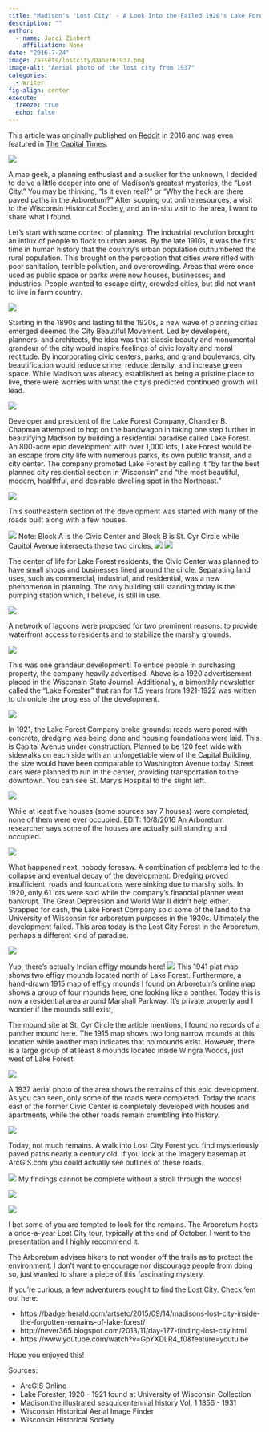 ```yaml
---
title: "Madison's 'Lost City' - A Look Into the Failed 1920's Lake Forest Development"
description: ""
author: 
  - name: Jacci Ziebert
    affiliation: None
date: "2016-7-24"
image: /assets/lostcity/Dane761937.png
image-alt: "Aerial photo of the lost city from 1937"
categories:
  - Writer
fig-align: center
execute: 
  freeze: true
  echo: false
---
```


This article was originally published on [Reddit](https://imgur.com/gallery/8Ja2n) in 2016 and was even featured in [The Capital Times](https://captimes.com/news/local/digging-up-evidence-of-madisons-lost-city-in-the-arboretum/article_c50aad1f-68e2-572f-832c-04a3cf057714.html).

![](/assets/lostcity/Madison_1917.png){.lc_img}


A map geek, a planning enthusiast and a sucker for the unknown, I decided to delve a little deeper into one of Madison's greatest mysteries, the "Lost City." You may be thinking, "Is it even real?" or "Why the heck are there paved paths in the Arboretum?" After scoping out online resources, a visit to the Wisconsin Historical Society, and an in-situ visit to the area, I want to share what I found.

Let's start with some context of planning. The industrial revolution brought an influx of people to flock to urban areas. By the late 1910s, it was the first time in human history that the country's urban population outnumbered the rural population. This brought on the perception that cities were rifled with poor sanitation, terrible pollution, and overcrowding. Areas that were once used as public space or parks were now houses, businesses, and industries. People wanted to escape dirty, crowded cities, but did not want to live in farm country.

![](/assets/lostcity/WashingtonDC_NationalMall.jpg){.lc_img}

Starting in the 1890s and lasting til the 1920s, a new wave of planning cities emerged deemed the City Beautiful Movement. Led by developers, planners, and architects, the idea was that classic beauty and monumental grandeur of the city would inspire feelings of civic loyalty and moral rectitude. By incorporating civic centers, parks, and grand boulevards, city beautification would reduce crime, reduce density, and increase green space. While Madison was already established as being a pristine place to live, there were worries with what the city's predicted continued growth will lead.

![](/assets/lostcity/LakeForest_1920.png){.lc_img}

Developer and president of the Lake Forest Company, Chandler B. Chapman attempted to hop on the bandwagon in taking one step further in beautifying Madison by building a residential paradise called Lake Forest.  An 800-acre epic development with over 1,000 lots, Lake Forest would be an escape from city life with numerous parks, its own public transit, and a city center. The company promoted Lake Forest by calling it "by far the best planned city residential section in Wisconsin" and "the most beautiful, modern, healthful, and desirable dwelling spot in the Northeast."

![](/assets/lostcity/d.jpeg){.lc_img}

This southeastern section of the development was started with many of the roads built along with a few houses.

![](/assets/lostcity/e.jpeg){.lc_img}
Note: Block A is the Civic Center and Block B is St. Cyr Circle while Capitol Avenue intersects these two circles.
![](/assets/lostcity/f.jpeg){.lc_img}
![](/assets/lostcity/g.png){.lc_img}

The center of life for Lake Forest residents, the Civic Center was planned to have small shops and businesses lined around the circle. Separating land uses, such as commercial, industrial, and residential, was a new phenomenon in planning. The only building still standing today is the pumping station which, I believe, is still in use.

![](/assets/lostcity/h.jpeg){.lc_img}

A network of lagoons were proposed for two prominent reasons: to provide waterfront access to residents and to stabilize the marshy grounds.

![](/assets/lostcity/i.jpeg){.lc_img}

This was one grandeur development! To entice people in purchasing property, the company heavily advertised. Above is a 1920 advertisement placed in the Wisconsin State Journal. Additionally, a bimonthly newsletter called the "Lake Forester" that ran for 1.5 years from 1921-1922 was written to chronicle the progress of the development.

![](/assets/lostcity/CapitalAve.png){.lc_img}

In 1921, the Lake Forest Company broke grounds: roads were pored with concrete, dredging was being done and housing foundations were laid. This is Capital Avenue under construction. Planned to be 120 feet wide with sidewalks on each side with an unforgettable view of the Capital Building, the size would have been comparable to Washington Avenue today. Street cars were planned to run in the center, providing transportation to the downtown.  You can see St. Mary's Hospital to the slight left.

![](/assets/lostcity/LakeForestHouse_1921.png){.lc_img}

While at least five houses (some sources say 7 houses) were completed, none of them were ever occupied. EDIT: 10/8/2016 An Arboretum researcher says some of the houses are actually still standing and occupied.

![](/assets/lostcity/Houses_1921.png){.lc_img}

What happened next, nobody foresaw. A combination of problems led to the collapse and eventual decay of the development. Dredging proved insufficient: roads and foundations were sinking due to marshy soils. In 1920, only 61 lots were sold while the company's financial planner went bankrupt. The Great Depression and World War II didn't help either. Strapped for cash, the Lake Forest Company sold some of the land to the University of Wisconsin for arboretum purposes in the 1930s. Ultimately the development failed. This area today is the Lost City Forest in the Arboretum, perhaps a different kind of paradise.

![](/assets/lostcity/IndianEffigies.png){.lc_img}

Yup, there's actually Indian effigy mounds here!
![](/assets/lostcity/o.jpeg){.lc_img}
This 1941 plat map shows two effigy mounds located north of Lake Forest. Furthermore, a hand-drawn 1915 map of effigy mounds I found on Arboretum's online map shows a group of four mounds here, one looking like a panther. Today this is now a residential area around Marshall Parkway. It's private property and I wonder if the mounds still exist,

The mound site at St. Cyr Circle the article mentions, I found no records of a panther mound here. The 1915 map shows two long narrow mounds at this location while another map indicates that no mounds exist. However, there is a large group of at least 8 mounds located inside Wingra Woods, just west of Lake Forest.

![](/assets/lostcity/Dane761937.png){.lc_img}

A 1937 aerial photo of the area shows the remains of this epic development. As you can seen, only some of the roads were completed. Today the roads east of the former Civic Center is completely developed with houses and apartments, while the other roads remain crumbling into history.

![](/assets/lostcity/AerialPhoto.png){.lc_img}

Today, not much remains. A walk into Lost City Forest you find mysteriously paved paths nearly a century old. If you look at the Imagery basemap at ArcGIS.com you could actually see outlines of these roads.

![](/assets/lostcity/IMG_20160724_135221.jpg){.lc_img}
My findings cannot be complete without a stroll through the woods!

![](/assets/lostcity/OldCapitolAve.jpg){.lc_img}

![](/assets/lostcity/OldCan.jpg){.lc_img}

I bet some of you are tempted to look for the remains. The Arboretum hosts a once-a-year Lost City tour, typically at the end of October. I went to the presentation and I highly recommend it.

The Arboretum advises hikers to not wonder off the trails as to protect the environment. I don't want to encourage nor discourage people from doing so, just wanted to share a piece of this fascinating mystery.

If you're curious, a few adventurers sought to find the Lost City. Check 'em out here:

-   https://badgerherald.com/artsetc/2015/09/14/madisons-lost-city-inside-the-forgotten-remains-of-lake-forest/
-   http://never365.blogspot.com/2013/11/day-177-finding-lost-city.html
-   https://www.youtube.com/watch?v=GpYXDLR4_f0&feature=youtu.be

Hope you enjoyed this!

Sources:

-   ArcGIS Online
-   Lake Forester, 1920 - 1921 found at University of Wisconsin Collection
-   Madison:the illustrated sesquicentennial history Vol. 1 1856 - 1931
-   Wisconsin Historical Aerial Image Finder
-   Wisconsin Historical Society

